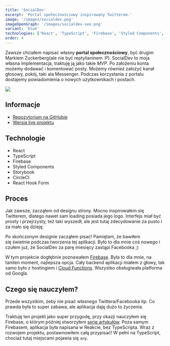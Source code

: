```yaml
---
title: 'SocialDev'
excerpt: 'Portal społecznościowy inspirowany Twitterem.'
image: '/images/socialdev.png'
imageOpenGraph: '/images/socialdev-seo.png'
variant: 'blue'
technologies: ['React', 'TypeScript', 'Firebase', 'Styled Components', 'Storybook']
order: 4
---
```


Zawsze chciałem napisać własny **portal społecznościowy**, być drugim Markiem Zuckerberg(ale nie być reptylianinem :P). SocialDev to moja własna implementacja, traktuję ją jako takie _MVP_. Po założeniu konta możemy dodawać i komentować posty. Możemy również założyć kanał głosowy, pokój, taki ala Messenger. Podczas korzystania z portalu dostajemy powiadomienia o nowych użytkownikach i postach.

![](/images/socialdev.png)

## Informacje

- [Repozytorium na GitHubie](https://github.com/olafsulich/SocialDev-Firebase)
- [Wersja live projektu](https://social-dev-dcf2d.firebaseapp.com/)

## Technologie

- React
- TypeScript
- Firebase
- Styled Components
- Storybook
- CircleCI
- React Hook Form

## Proces

Jak zawsze, zacząłem od designu strony. Mocno inspirowałem się Twitterem, dlatego nawet sam loading posiada jego logo. Interfejs miał być prosty i przejrzysty, też taki wyszedł, ale jest tutaj zdecydowanie za pusto i za mało się dzieję.

Po skończonym designie zacząłem pisać! Pamiętam, że bawiłem się świetnie podczas tworzenia tej aplikacji. Było to dla mnie coś nowego i czułem już, że SocialDev za parę miesięcy zastąpi Facebooka ;)

W tym projekcie dogłębnie poznawałem [Firebase](https://firebase.google.com/). Była to dla mnie, na tamten moment, najlepsza opcja. Cały backend aplikacji miałem z głowy, tak samo było z hostingiem i [Cloud Functions](https://firebase.google.com/docs/functions). Wszystko obsługiwała platforma od Googla.

## Czego się nauczyłem?

Przede wszystkim, żeby nie pisać własnego Twittera/Facebooka itp. Co prawda była to super zabawa, ale aplikacja daję dużo to życzenia.

Traktuję ten projekt jako super przygodę, przy okazji nauczyłem się Firebase, o którym później stworzyłem [serię artykułów](https://frontlive.pl/kategorie/firebase). Poza samym Firebasem, aplikacja była napisana w Reakcie, bez TypeScripta. Wraz z rozwojem projektu, postawnowiłem całą przypisać! W pełni na TypeScript, chociaż tutaj miejscami pojawia się `any`.

